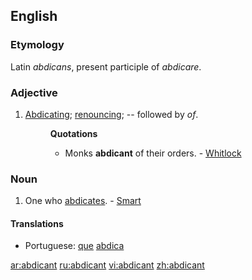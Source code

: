 ==English==

===Etymology===
Latin ''abdicans'', present participle of ''abdicare''.

===Adjective===
{{en-adj}}

# [[abdicating|Abdicating]]; [[renouncing]]; -- followed by ''of''.
#: '''Quotations'''
#:* Monks '''abdicant''' of their orders. - [[Whitlock]]

===Noun===
{{en-noun}}

# One who [[abdicates]]. - [[smart|Smart]]

====Translations====
* Portuguese: [[que]] [[abdica]]

[[ar:abdicant]]
[[ru:abdicant]]
[[vi:abdicant]]
[[zh:abdicant]]